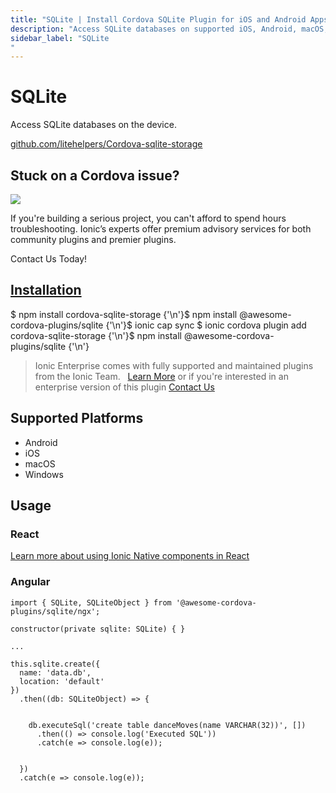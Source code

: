 ```yaml
---
title: "SQLite | Install Cordova SQLite Plugin for iOS and Android Apps"
description: "Access SQLite databases on supported iOS, Android, macOS, and Windows devices by installing the Cordova SQLite Plugin for Ionic Framework Applications."
sidebar_label: "SQLite
"
---
```



# SQLite

Access SQLite databases on the device.

<p>
  <a href="https://github.com/litehelpers/Cordova-sqlite-storage" target="_blank" rel="noopener" className="git-link">github.com/litehelpers/Cordova-sqlite-storage</a>
</p>

<h2>Stuck on a Cordova issue?</h2>
<DocsCard
  className="cordova-ee-card"
  header="Don't waste precious time on plugin issues."
  href="https://ionicframework.com/sales?product_of_interest=Ionic%20Native"
>
  <div>
    <img src="/docs/icons/native-cordova-bot.png" className="cordova-ee-img" />
    <p>If you're building a serious project, you can't afford to spend hours troubleshooting. Ionic’s experts offer premium advisory services for both community plugins and premier plugins.</p>
    <DocsButton className="native-ee-detail">Contact Us Today!</DocsButton>
  </div>
</DocsCard>

<h2 id="installation">
  <a href="#installation">Installation</a>
</h2>
<Tabs
  groupId="runtime"
  defaultValue="Capacitor"
  values={[
    { value: 'Capacitor', label: 'Capacitor' },
    { value: 'Cordova', label: 'Cordova' },
    { value: 'Enterprise', label: 'Enterprise' },
  ]}
>
  <TabItem value="Capacitor">
    <CodeBlock className="language-shell">
      $ npm install cordova-sqlite-storage {'\n'}$ npm install @awesome-cordova-plugins/sqlite {'\n'}$ ionic cap sync
    </CodeBlock>
  </TabItem>
  <TabItem value="Cordova">
    <CodeBlock className="language-shell">
      $ ionic cordova plugin add cordova-sqlite-storage {'\n'}$ npm install @awesome-cordova-plugins/sqlite {'\n'}
    </CodeBlock>
  </TabItem>
  <TabItem value="Enterprise">
    <blockquote>
      Ionic Enterprise comes with fully supported and maintained plugins from the Ionic Team. &nbsp;
      <a className="btn" href="https://ionic.io/docs/premier-plugins">Learn More</a> or if you're interested in an enterprise version of this plugin <a className="btn" href="https://ionicframework.com/sales?product_of_interest=Ionic%20Enterprise%20Engine">Contact Us</a>
    </blockquote>
  </TabItem>
</Tabs>

## Supported Platforms

- Android
- iOS
- macOS
- Windows

## Usage

### React

[Learn more about using Ionic Native components in React](../native-community.mdx#react)

### Angular

```tsx
import { SQLite, SQLiteObject } from '@awesome-cordova-plugins/sqlite/ngx';

constructor(private sqlite: SQLite) { }

...

this.sqlite.create({
  name: 'data.db',
  location: 'default'
})
  .then((db: SQLiteObject) => {


    db.executeSql('create table danceMoves(name VARCHAR(32))', [])
      .then(() => console.log('Executed SQL'))
      .catch(e => console.log(e));


  })
  .catch(e => console.log(e));

```
